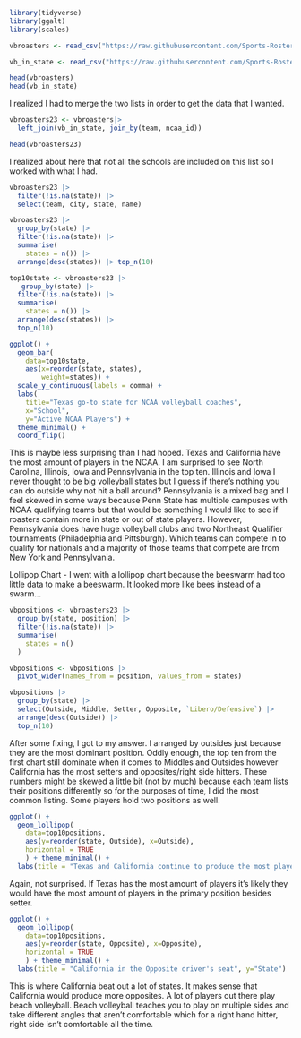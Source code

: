 ```r
library(tidyverse)
library(ggalt)
library(scales)
```

```r
vbroasters <- read_csv("https://raw.githubusercontent.com/Sports-Roster-Data/womens-volleyball/main/finished_rosters.csv")

vb_in_state <- read_csv("https://raw.githubusercontent.com/Sports-Roster-Data/womens-volleyball/main/teams.csv")
```

```r
head(vbroasters)
head(vb_in_state)
```

I realized I had to merge the two lists in order to get the data that I wanted. 
```r
vbroasters23 <- vbroasters|> 
  left_join(vb_in_state, join_by(team, ncaa_id))
```


```r
head(vbroasters23)
```

I realized about here that not all the schools are included on this list so I worked with what I had.
```r
vbroasters23 |>
  filter(!is.na(state)) |>
  select(team, city, state, name)
```


```r
vbroasters23 |>
  group_by(state) |>
  filter(!is.na(state)) |>
  summarise(
    states = n()) |>
  arrange(desc(states)) |> top_n(10)
```


```r
top10state <- vbroasters23 |>
   group_by(state) |>
  filter(!is.na(state)) |>
  summarise(
    states = n()) |>
  arrange(desc(states)) |> 
  top_n(10)
```


```r
ggplot() + 
  geom_bar(
    data=top10state, 
    aes(x=reorder(state, states),
        weight=states)) + 
  scale_y_continuous(labels = comma) +
  labs(
    title="Texas go-to state for NCAA volleyball coaches", 
    x="School", 
    y="Active NCAA Players") + 
  theme_minimal() + 
  coord_flip()
```
This is maybe less surprising than I had hoped. Texas and California have the most amount of players in the NCAA. I am surprised to see North Carolina, Illinois, Iowa and Pennsylvania in the top ten. Illinois and Iowa I never thought to be big volleyball states but I guess if there's nothing you can do outside why not hit a ball around? Pennsylvania is a mixed bag and I feel skewed in some ways because Penn State has multiple campuses with NCAA qualifying teams but that would be something I would like to see if roasters contain more in state or out of state players. However, Pennsylvania does have huge volleyball clubs and two Northeast Qualifier tournaments (Philadelphia and Pittsburgh). Which teams can compete in to qualify for nationals and a majority of those teams that compete are from New York and Pennsylvania. 

Lollipop Chart - I went with a lollipop chart because the beeswarm had too little data to make a beeswarm. It looked more like bees instead of a swarm...  
```r
vbpositions <- vbroasters23 |>
  group_by(state, position) |>
  filter(!is.na(state)) |>
  summarise(
    states = n()
  )
```


```r
vbpositions <- vbpositions |>
  pivot_wider(names_from = position, values_from = states)
```


```r
vbpositions |>
  group_by(state) |>
  select(Outside, Middle, Setter, Opposite, `Libero/Defensive`) |>
  arrange(desc(Outside)) |>
  top_n(10)
```
After some fixing, I got to my answer. I arranged by outsides just because they are the most dominant position. Oddly enough, the top ten from the first chart still dominate when it comes to Middles and Outsides however California has the most setters and opposites/right side hitters. These numbers might be skewed a little bit (not by much) because each team lists their positions differently so for the purposes of time, I did the most common listing. Some players hold two positions as well. 

```r
ggplot() + 
  geom_lollipop(
    data=top10positions, 
    aes(y=reorder(state, Outside), x=Outside), 
    horizontal = TRUE
    ) + theme_minimal() + 
  labs(title = "Texas and California continue to produce the most players on the outside", y="State")
```
Again, not surprised. If Texas has the most amount of players it's likely they would have the most amount of players in the primary position besides setter.  

```r
ggplot() + 
  geom_lollipop(
    data=top10positions, 
    aes(y=reorder(state, Opposite), x=Opposite), 
    horizontal = TRUE
    ) + theme_minimal() + 
  labs(title = "California in the Opposite driver's seat", y="State")
```
This is where California beat out a lot of states. It makes sense that California would produce more opposites. A lot of players out there play beach volleyball. Beach volleyball teaches you to play on multiple sides and take different angles that aren't comfortable which for a right hand hitter, right side isn't comfortable all the time. 
